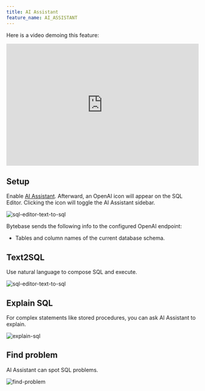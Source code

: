 ```yaml
---
title: AI Assistant
feature_name: AI_ASSISTANT
---
```


Here is a video demoing this feature:

<iframe width="100%" height="320" src="https://www.youtube.com/embed/3qGyad0RK50?si=UO0M98Brd0ByY2aC" title="YouTube video player" frameborder="0" allow="accelerometer; autoplay; clipboard-write; encrypted-media; gyroscope; picture-in-picture; web-share" referrerpolicy="strict-origin-when-cross-origin" allowfullscreen="allowFullScreen"></iframe>

## Setup

Enable [AI Assistant](/docs/ai-assistant). Afterward, an OpenAI icon will appear on the SQL Editor.
Clicking the icon will toggle the AI Assistant sidebar.

![sql-editor-text-to-sql](/content/docs/sql-editor/ai-assistant/toggle.webp)

<HintBlock type="info">

Bytebase sends the following info to the configured OpenAI endpoint:

- Tables and column names of the current database schema.

</HintBlock>

## Text2SQL

Use natural language to compose SQL and execute.

![sql-editor-text-to-sql](/content/docs/sql-editor/ai-assistant/text-to-sql.webp)

## Explain SQL

For complex statements like stored procedures, you can ask AI Assistant to explain.

![explain-sql](/content/docs/sql-editor/ai-assistant/explain-sql.webp)

## Find problem

AI Assistant can spot SQL problems.

![find-problem](/content/docs/sql-editor/ai-assistant/find-problem.webp)
